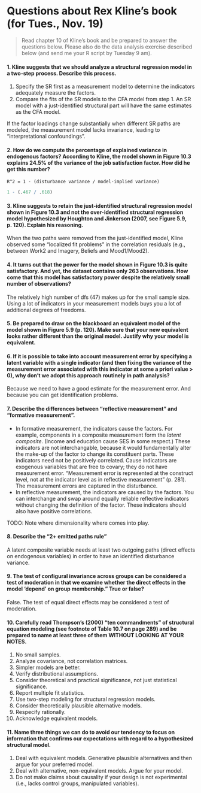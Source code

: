 Questions about Rex Kline's book (for Tues., Nov. 19)
===============================================================================

> Read chapter 10 of Kline's book and be prepared to answer the questions below. Please also do the data analysis exercise described below (and send me your R script by Tuesday 9 am). 
 
#### 1. Kline suggests that we should analyze a structural regression model in a two-step process. Describe this process.

1. Specify the SR first as a measurement model to determine the indicators adequately measure the factors.
2. Compare the fits of the SR models to the CFA model from step 1. An SR model with a just-identified structural part will have the same estimates as the CFA model.

If the factor loadings change substantially when different SR paths are modeled, the measurement model lacks invariance, leading to "interpretational confoundings".



#### 2. How do we compute the percentage of explained variance in endogenous factors? According to Kline, the model shown in Figure 10.3 explains 24.5% of the variance of the job satisfaction factor. How did he get this number?

```
R^2 = 1 - (disturbance variance / model-implied variance)
```

```r
1 - (.467 / .618)
```



#### 3. Kline suggests to retain the just-identified structural regression model shown in Figure 10.3 and not the over-identified structural regression model hypothesized by Houghton and Jinkerson (2007, see Figure 5.9, p. 120). Explain his reasoning.

When the two paths were removed from the just-identified model, Kline observed some "localized fit problems" in the correlation residuals (e.g., between Work2 and Imagery, Beliefs and Mood1/Mood2).



#### 4. It turns out that the power for the model shown in Figure 10.3 is quite satisfactory. And yet, the dataset contains only 263 observations. How come that this model has satisfactory power despite the relatively small number of observations?

The relatively high number of dfs (47) makes up for the small sample size. Using a lot of indicators in your measurement models buys you a lot of additional degrees of freedoms.



#### 5. Be prepared to draw on the blackboard an equivalent model of the model shown in Figure 5.9 (p. 120). Make sure that your new equivalent looks rather different than the original model. Justify why your model is equivalent.



#### 6. If it is possible to take into account measurement error by specifying a latent variable with a single indicator (and then fixing the variance of the measurement error associated with this indicator at some a priori value > 0), why don't we adopt this approach routinely in path analysis?

Because we need to have a good estimate for the measurement error. And because you can get identification problems.



#### 7. Describe the differences between "reflective measurement" and "formative measurement".

* In formative measurement, the indicators cause the factors. For example, components in a composite measurement form the _latent composite_. (Income and education cause SES in some respect.) These indicators are not interchangable, because it would fundamentally alter the make-up of the factor to change its constituent parts. These indicators need not be positively correlated. Cause indicators are exogenous variables that are free to covary; they do not have measurement error. "Measurement error is represented at the construct level, not at the indicator level as in reflective measurement" (p. 281). The measurement errors are captured in the disturbance.
* In reflective measurement, the indicators are caused by the factors. You can interchange and swap around equally reliable reflective indicators without changing the definition of the factor. These indicators should also have positive correlations. 

TODO: Note where dimensionality where comes into play.

#### 8. Describe the "2+ emitted paths rule"

A latent composite variable needs at least two outgoing paths (direct effects on endogenous variables) in order to have an identified disturbance variance.



#### 9. The test of configural invariance across groups can be considered a test of moderation in that we examine whether the direct effects in the model 'depend' on group membership." True or false?

False. The test of equal direct effects may be considered a test of moderation.



#### 10. Carefully read Thompson's (2000) "ten commandments" of structural equation modeling (see footnote of Table 10.7 on page 289) and be prepared to name at least three of them WITHOUT LOOKING AT YOUR NOTES.

1. No small samples.
2. Analyze covariance, not correlation matrices.
3. Simpler models are better.
4. Verify distributional assumptions.
5. Consider theoretical and practical significance, not just statistical significance.
6. Report multiple fit statistics.
7. Use two-step modeling for structural regression models.
8. Consider theoretically plausible alternative models.
9. Respecify rationally.
10. Acknowledge equivalent models.



#### 11. Name three things we can do to avoid our tendency to focus on information that confirms our expectations with regard to a hypothesized structural model.

1. Deal with equivalent models. Generative plausible alternatives and then argue for your preferred model.
2. Deal with alternative, non-equivalent models. Argue for your model.
3. Do not make claims about causality if your design is not experimental (i.e., lacks control groups, manipulated variables).

